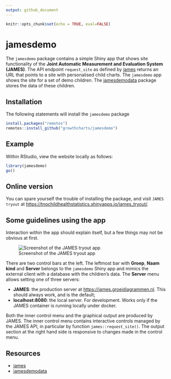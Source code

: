 ```yaml
---
output: github_document
---
```


<!-- README.md is generated from README.Rmd. Please edit that file -->


```r
knitr::opts_chunk$set(echo = TRUE, eval=FALSE)
```

# jamesdemo

The `jamesdemo` package contains a simple Shiny app that shows site functionality of the **Joint Automatic Measurement and Evaluation System (JAMES)**. The API endpoint `request_site` as defined by [james](https://github.com/growthcharts/james) returns an URL that points to a site with personalised child charts. The `jamesdemo` app shows the site for a set of demo children. The [jamesdemodata](https://github.com/growthcharts/jamesdemodata) package stores the data of these children.

## Installation

The following statements will install the `jamesdemo` package

```r
install.packages("remotes")
remotes::install_github("growthcharts/jamesdemo")
```

## Example

Within RStudio, view the website locally as follows:

```r
library(jamesdemo)
go()
```

## Online version

You can spare yourself the trouble of installing the package, and visit `JAMES tryout` at <https://tnochildhealthstatistics.shinyapps.io/james_tryout/>.

## Some guidelines using the app

Interaction within the app should explain itself, but a few things may not be obvious at first.

![Screenshot of the JAMES tryout app](man/figures/JAMES_tryout.png)

There are two control bars at the left. The leftmost bar with **Groep**, **Naam kind** and **Server** belongs to the `jamesdemo` Shiny app and mimics the external client with a database with the children's data. The **Server** menu allows setting one of three servers: 

- **JAMES**: the production server at <https://james.groeidiagrammen.nl>. This should always work, and is the default;
- **localhost:8080**: the local server. For development. Works only if the JAMES container is running locally under docker.

Both the inner control menu and the graphical output are produced by JAMES. The inner control menu contains interactive controls managed by the JAMES API, in particular by function `james::request_site()`. The output section at the right hand side is responsive to changes made in the control menu. 

## Resources

- [james](https://github.com/growthcharts/james)
- [jamesdemodata](https://github.com/growthcharts/jamesdemodata)
